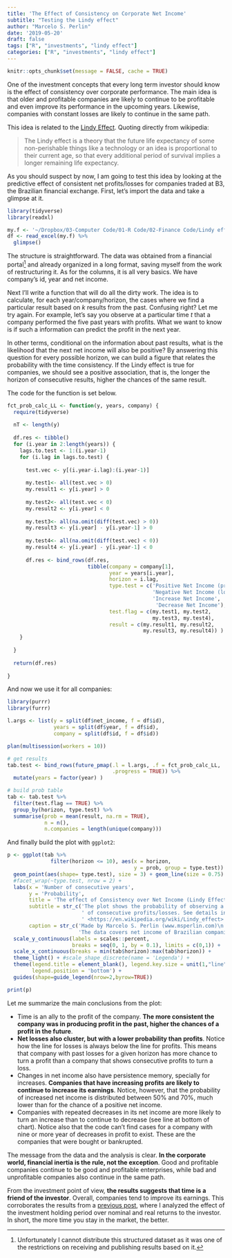 ```yaml
---
title: 'The Effect of Consistency on Corporate Net Income'
subtitle: "Testing the Lindy effect"
author: "Marcelo S. Perlin"
date: '2019-05-20'
draft: false
tags: ["R", "investments", "lindy effect"]
categories: ["R", "investments", "lindy effect"]
---
```


```r
knitr::opts_chunk$set(message = FALSE, cache = TRUE)
```

One of the investment concepts that every long term investor should know is the effect of consistency over corporate performance. The main idea is that older and profitable companies are likely to continue to be profitable and even improve its performance in the upcoming years. Likewise, companies with constant losses are likely to continue in the same path. 

This idea is related to the [Lindy Effect](https://en.wikipedia.org/wiki/Lindy_effect). Quoting directly from wikipedia:

   > The Lindy effect is a theory that the future life expectancy of some non-perishable things like a technology or an idea is proportional to their current age, so that every additional period of survival implies a longer remaining life expectancy.

As you should suspect by now, I am going to test this idea by looking at the predictive effect of consistent net profits/losses for companies traded at B3, the Brazilian financial exchange. First, let's import the data and take a glimpse at it. 

```r
library(tidyverse)
library(readxl)

my.f <- '~/Dropbox/03-Computer Code/01-R Code/02-Finance Code/Lindy effect on profit/data/LL.xlsx'
df <- read_excel(my.f) %>%
  glimpse()
```

The structure is straightforward. The data was obtained from a financial portal^[Unfortunately I cannot distribute this structured dataset as it was one of the restrictions on receiving and publishing results based on it.] and already organized in a long format, saving myself from the work of restructuring it. As for the columns, it is all very basics. We have company's id, year and net income. 

Next I'll write a function that will do all the dirty work. The idea is to calculate, for each year/company/horizon, the cases where we find a particular result based on $k$ results from the past. Confusing right? Let me try again. For example, let's say you observe at a particular time $t$ that a company performed the five past years with profits. What we want to know is if such a information can predict the profit in the next year. 

In other terms, conditional on the information about past results, what is the likelihood that the next net income will also be positive? By answering this question for every possible horizon, we can build a figure that relates the probability with the time consistency. If the Lindy effect is true for companies, we should see a positive association, that is, the longer the horizon of consecutive results, higher the chances of the same result. 

The code for the function is set below.

```r
fct_prob_calc_LL <- function(y, years, company) {
  require(tidyverse)
  
  nT <- length(y)
  
  df.res <- tibble()
  for (i.year in 2:length(years)) {
    lags.to.test <- 1:(i.year-1)
    for (i.lag in lags.to.test) {
      
      test.vec <- y[(i.year-i.lag):(i.year-1)]
      
      my.test1<- all(test.vec > 0)
      my.result1 <- y[i.year] > 0
      
      my.test2<- all(test.vec < 0)
      my.result2 <- y[i.year] < 0
      
      my.test3<- all(na.omit(diff(test.vec) > 0))
      my.result3 <- y[i.year] - y[i.year-1] > 0
      
      my.test4<- all(na.omit(diff(test.vec) < 0))
      my.result4 <- y[i.year] - y[i.year-1] < 0
      
      df.res <- bind_rows(df.res, 
                          tibble(company = company[1],
                                 year = years[i.year],
                                 horizon = i.lag,
                                 type.test = c('Positive Net Income (profit)',
                                               'Negative Net Income (loss)',
                                               'Increase Net Income',
                                                'Decrease Net Income'),
                                 test.flag = c(my.test1, my.test2, 
                                               my.test3, my.test4),
                                 result = c(my.result1, my.result2, 
                                            my.result3, my.result4)) )
    }
    
  }
  
  return(df.res)
  
}
```

And now we use it for all companies:

```r
library(purrr)
library(furrr)

l.args <- list(y = split(df$net_income, f = df$id),
               years = split(df$year, f = df$id),
               company = split(df$id, f = df$id))

plan(multisession(workers = 10))

# get results
tab.test <- bind_rows(future_pmap(.l = l.args, .f = fct_prob_calc_LL, 
                                  .progress = TRUE)) %>%
  mutate(years = factor(year) ) 

# build prob table
tab <- tab.test %>%
  filter(test.flag == TRUE) %>%
  group_by(horizon, type.test) %>%
  summarise(prob = mean(result, na.rm = TRUE),
            n = n(),
            n.companies = length(unique(company)))
```

And finally build the plot with `ggplot2`:

```r
p <- ggplot(tab %>%
              filter(horizon <= 10), aes(x = horizon, 
                                         y = prob, group = type.test)) + 
  geom_point(aes(shape= type.test), size = 3) + geom_line(size = 0.75) + 
  #facet_wrap(~type.test, nrow = 2) + 
  labs(x = 'Number of consecutive years', 
       y = 'Probability',
       title = 'The effect of Consistency over Net Income (Lindy Effect)',
       subtitle = str_c('The plot shows the probability of observing a future profit/loss given a number \n',
                        ' of consecutive profits/losses. See details in \n',
                        ' <https://en.wikipedia.org/wiki/Lindy_effect>'),
       caption = str_c('Made by Marcelo S. Perlin (www.msperlin.com)\n',
                       'The data covers net income of Brazilian companies from 2000 to 2019') ) + 
  scale_y_continuous(labels = scales::percent, 
                     breaks = seq(0, 1, by = 0.1), limits = c(0,1)) + 
  scale_x_continuous(breaks = min(tab$horizon):max(tab$horizon)) + 
  theme_light() + #scale_shape_discrete(name = 'Legenda') + 
  theme(legend.title = element_blank(), legend.key.size = unit(1,"line"),
        legend.position = 'bottom') + 
  guides(shape=guide_legend(nrow=2,byrow=TRUE))

print(p)
```

Let me summarize the main conclusions from the plot: 

- Time is an ally to the profit of the company. **The more consistent the company was in producing profit in the past, higher the chances of a profit in the future**. 
- **Net losses also cluster, but with a lower probability than profits**. Notice how the line for losses is always below the line for profits. This means that company with past losses for a given horizon has more chance to turn a profit than a company that shows consecutive profits to turn a loss. 
- Changes in net income also have persistence memory, specially for increases. **Companies that have increasing profits are likely to continue to increase its earnings**. Notice, however, that the probability of increased net income is distributed between 50% and 70%, much lower than for the chance of a positive net income. 
- Companies with repeated decreases in its net income are more likely to turn an increase than to continue to decrease (see line at bottom of chart). Notice also that the code can't find cases for a company with nine or more year of decreases in profit to exist. These are the companies that were bought or bankrupted. 

The message from the data and the analysis is clear. **In the corporate world, financial inertia is the rule, not the exception**. Good and profitable companies continue to be good and profitable enterprises, while bad and unprofitable companies also continue in the same path. 

From the investment point of view, **the results suggests that time is a friend of the investor**. Overall, companies tend to improve its earnings. This corroborates the results from a [previous post](https://www.msperlin.com/post/2018-05-12-investing-long-run/), where I analyzed the effect of the investment holding period over nominal and real returns to the investor. In short, the more time you stay in the market, the better. 
